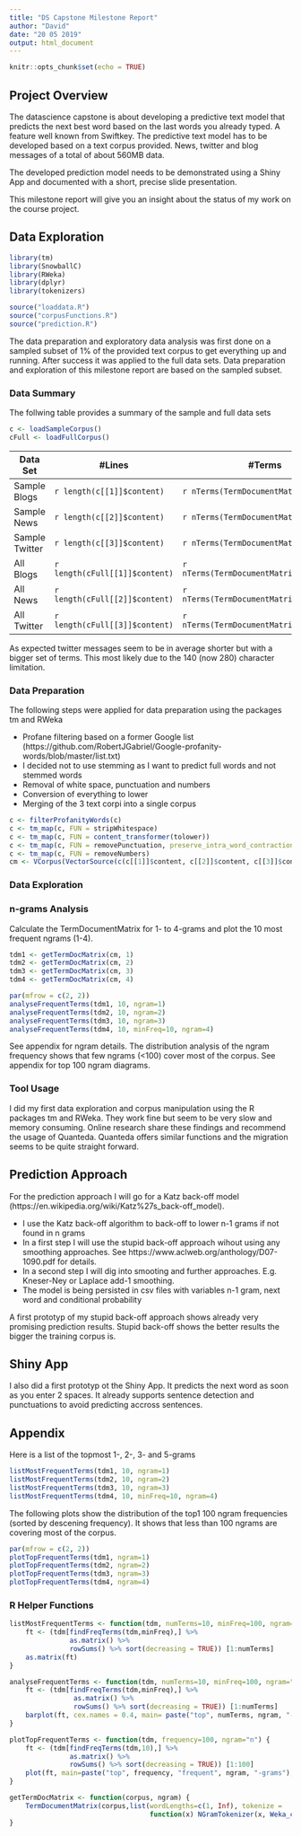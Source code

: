 ```yaml
---
title: "DS Capstone Milestone Report"
author: "David"
date: "20 05 2019"
output: html_document
---
```


```r
knitr::opts_chunk$set(echo = TRUE)
```
## Project Overview
The datascience capstone is about developing a predictive text model that predicts the next best word based on the last words you already typed. A feature well known from Swiftkey. The predictive text model has to be developed based on a text corpus provided. News, twitter and blog messages of a total of about 560MB data. 

The developed prediction model needs to be demonstrated using a Shiny App and documented with a short, precise slide presentation. 

This milestone report will give you an insight about the status of my work on the course project. 

## Data Exploration

```r
library(tm)
library(SnowballC)
library(RWeka)
library(dplyr)
library(tokenizers)

source("loaddata.R")
source("corpusFunctions.R")
source("prediction.R")
```


The data preparation and exploratory data analysis was first done on a sampled subset of 1% of the provided text corpus to get everything up and running. After success it was applied to the full data sets. Data preparation and exploration of this milestone report are based on the sampled subset. 

### Data Summary
The follwing table provides a summary of the sample and full data sets
```r
c <- loadSampleCorpus()
cFull <- loadFullCorpus()
```
Data Set | #Lines | #Terms | #Characters
-------- | -------| ------- | ----------
Sample Blogs | `r length(c[[1]]$content)` | `r nTerms(TermDocumentMatrix(c[1]))` | `r sum(nchar(c[[1]]$content))`
Sample News | `r length(c[[2]]$content)` | `r nTerms(TermDocumentMatrix(c[2]))` | `r sum(nchar(c[[2]]$content))`
Sample Twitter | `r length(c[[3]]$content)` | `r nTerms(TermDocumentMatrix(c[3]))` | `r sum(nchar(c[[3]]$content))`
All Blogs | `r length(cFull[[1]]$content)` | `r nTerms(TermDocumentMatrix(cFull[1]))` | `r sum(nchar(cFull[[1]]$content))`
All News | `r length(cFull[[2]]$content)` | `r nTerms(TermDocumentMatrix(cFull[2]))` | `r sum(nchar(cFull[[2]]$content))`
All Twitter | `r length(cFull[[3]]$content)` | `r nTerms(TermDocumentMatrix(cFull[3]))` | `r sum(nchar(cFull[[3]]$content))`

As expected twitter messages seem to be in average shorter but with a bigger set of terms. This most likely due to the 140 (now 280) character limitation.


### Data Preparation
The following steps were applied for data preparation using the packages tm and RWeka 

- Profane filtering based on a former Google list (https://github.com/RobertJGabriel/Google-profanity-words/blob/master/list.txt)
- I decided not to use stemming as I want to predict full words and not stemmed words
- Removal of white space, punctuation and numbers
- Conversion of everything to lower
- Merging of the 3 text corpi into a single corpus


```r
c <- filterProfanityWords(c)
c <- tm_map(c, FUN = stripWhitespace)
c <- tm_map(c, FUN = content_transformer(tolower))
c <- tm_map(c, FUN = removePunctuation, preserve_intra_word_contractions = TRUE, preserve_intra_word_dashes = TRUE)
c <- tm_map(c, FUN = removeNumbers)
cm <- VCorpus(VectorSource(c(c[[1]]$content, c[[2]]$content, c[[3]]$content)))
```

### Data Exploration

### n-grams Analysis
Calculate the TermDocumentMatrix for 1- to 4-grams and plot the 10 most frequent ngrams (1-4). 
```r
tdm1 <- getTermDocMatrix(cm, 1)
tdm2 <- getTermDocMatrix(cm, 2)
tdm3 <- getTermDocMatrix(cm, 3)
tdm4 <- getTermDocMatrix(cm, 4)

par(mfrow = c(2, 2))
analyseFrequentTerms(tdm1, 10, ngram=1)
analyseFrequentTerms(tdm2, 10, ngram=2)
analyseFrequentTerms(tdm3, 10, ngram=3)
analyseFrequentTerms(tdm4, 10, minFreq=10, ngram=4)
```

See appendix for ngram details. The distribution analysis of the ngram frequency shows that few ngrams (<100) cover most of the corpus. See appendix for top 100 ngram diagrams. 

### Tool Usage
I did my first data exploration and corpus manipulation using the R packages tm and RWeka. They work fine but seem to be very slow and memory consuming. Online research share these findings and recommend the usage of Quanteda. Quanteda offers similar functions and the migration seems to be quite straight forward.

## Prediction Approach
For the prediction approach I will go for a Katz back-off model (https://en.wikipedia.org/wiki/Katz%27s_back-off_model). 

- I use the Katz back-off algorithm to back-off to lower n-1 grams if not found in n grams
- In a first step I will use the stupid back-off approach wihout using any smoothing approaches. See https://www.aclweb.org/anthology/D07-1090.pdf for details. 
- In a second step I will dig into smooting and further approaches. E.g. Kneser-Ney or Laplace add-1 smoothing.
- The model is being persisted in csv files with variables n-1 gram, next word and conditional probability

A first prototyp of my stupid back-off approach shows already very promising prediction results. Stupid back-off shows the better results the bigger the training corpus is. 


## Shiny App
I also did a first prototyp ot the Shiny App. It predicts the next word as soon as you enter 2 spaces. It already supports sentence detection and punctuations to avoid predicting accross sentences.


## Appendix
Here is a list of the topmost 1-, 2-, 3- and 5-grams
```r
listMostFrequentTerms(tdm1, 10, ngram=1)
listMostFrequentTerms(tdm2, 10, ngram=2)
listMostFrequentTerms(tdm3, 10, ngram=3)
listMostFrequentTerms(tdm4, 10, minFreq=10, ngram=4)
```

The following plots show the distribution of the top1 100 ngram frequencies (sorted by descening frequency). It shows that less than 100 ngrams are covering most of the corpus.
```r
par(mfrow = c(2, 2))
plotTopFrequentTerms(tdm1, ngram=1)
plotTopFrequentTerms(tdm2, ngram=2)
plotTopFrequentTerms(tdm3, ngram=3)
plotTopFrequentTerms(tdm4, ngram=4)
```

### R Helper Functions
```r
listMostFrequentTerms <- function(tdm, numTerms=10, minFreq=100, ngram="n") {
    ft <- (tdm[findFreqTerms(tdm,minFreq),] %>%
               as.matrix() %>%
               rowSums() %>% sort(decreasing = TRUE)) [1:numTerms]
    as.matrix(ft)
} 

analyseFrequentTerms <- function(tdm, numTerms=10, minFreq=100, ngram="n") {
    ft <- (tdm[findFreqTerms(tdm,minFreq),] %>%
                as.matrix() %>%
                rowSums() %>% sort(decreasing = TRUE)) [1:numTerms]
    barplot(ft, cex.names = 0.4, main= paste("top", numTerms, ngram, "-grams", sep = " "))
}

plotTopFrequentTerms <- function(tdm, frequency=100, ngram="n") {
    ft <- (tdm[findFreqTerms(tdm,10),] %>%
               as.matrix() %>%
               rowSums() %>% sort(decreasing = TRUE)) [1:100]
    plot(ft, main=paste("top", frequency, "frequent", ngram, "-grams"), ylab="frequency", xlab="terms with decreasing frequency")
}

getTermDocMatrix <- function(corpus, ngram) {
    TermDocumentMatrix(corpus,list(wordLengths=c(1, Inf), tokenize = 
                                   function(x) NGramTokenizer(x, Weka_control(min=ngram, max=ngram, delimiters=" \r\n\t.,;:\"()?!"))))
}
```
